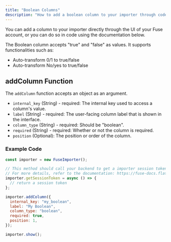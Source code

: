 ```yaml
---
title: "Boolean Columns"
description: "How to add a boolean column to your importer through code."
---
```


You can add a column to your importer directly through the UI of your Fuse account, or you can do so in code using the documentation below.

The Boolean column accepts "true" and "false" as values. It supports functionalities such as:

- Auto-transform 0/1 to true/false
- Auto-transform No/yes to true/false

## addColumn Function

The `addColumn` function accepts an object as an argument.

- `internal_key` (String) - required: The internal key used to access a column's value.
- `label` (String) - required: The user-facing column label that is shown in the interface.
- `column_type` (String) - required: Should be "boolean".
- `required` (String) - required: Whether or not the column is required.
- `position` (Optional): The position or order of the column.

### Example Code

```javascript
const importer = new FuseImporter();

// This method should call your backend to get a importer session token
// For more details, refer to the documentation: https://fuse-docs.flatirons.com/getting-started/embedding#launching-an-importer
importer.getSessionToken = async () => {
  // return a session token
};

importer.addColumn({
  internal_key: "my_boolean",
  label: "My Boolean",
  column_type: "boolean",
  required: true,
  position: 1,
});

importer.show();
```
